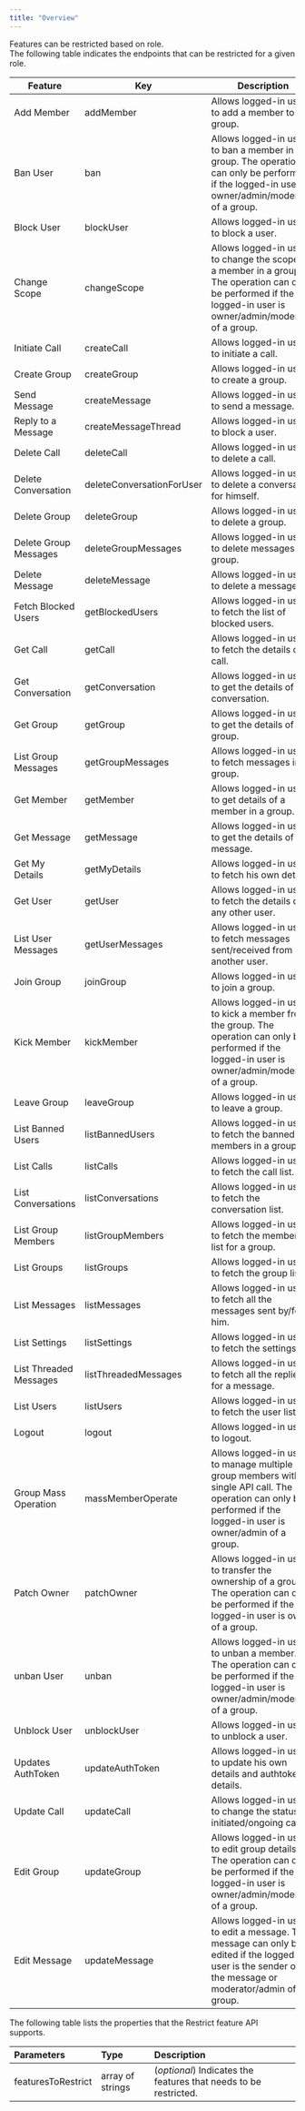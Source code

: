 ```yaml
---
title: "Overview"
---
```


Features can be restricted based on role.\
The following table indicates the endpoints that can be restricted for a given role.

| Feature                          | Key                       | Description                                                                                                                                                         |
| -------------------------------- | ------------------------- | ------------------------------------------------------------------------------------------------------------------------------------------------------------------- |
| Add Member                       | addMember                 | Allows logged-in user to add a member to a group.                                                                                                                   |
| Ban User                         | ban                       | Allows logged-in user to ban a member in a group. The operation can only be performed if the logged-in user is owner/admin/moderator of a group.                    |
| Block User                       | blockUser                 | Allows logged-in user to block a user.                                                                                                                              |
| Change Scope                     | changeScope               | Allows logged-in user to change the scope of a member in a group. The operation can only be performed if the logged-in user is owner/admin/moderator of a group.    |
| Initiate Call                    | createCall                | Allows logged-in user to initiate a call.                                                                                                                           |
| Create Group                     | createGroup               | Allows logged-in user to create a group.                                                                                                                            |
| Send Message                     | createMessage             | Allows logged-in user to send a message.                                                                                                                            |
| Reply to a Message               | createMessageThread       | Allows logged-in user to block a user.                                                                                                                              |
| Delete Call                      | deleteCall                | Allows logged-in user to delete a call.                                                                                                                             |
| Delete Conversation              | deleteConversationForUser | Allows logged-in user to delete a conversation for himself.                                                                                                         |
| Delete Group                     | deleteGroup               | Allows logged-in user to delete a group.                                                                                                                            |
| Delete Group Messages            | deleteGroupMessages       | Allows logged-in user to delete messages in a group.                                                                                                                |
| Delete Message                   | deleteMessage             | Allows logged-in user to delete a message.                                                                                                                          |
| Fetch Blocked Users              | getBlockedUsers           | Allows logged-in user to fetch the list of blocked users.                                                                                                           |
| Get Call                         | getCall                   | Allows logged-in user to fetch the details of a call.                                                                                                               |
| Get Conversation                 | getConversation           | Allows logged-in user to get the details of a conversation.                                                                                                         |
| Get Group                        | getGroup                  | Allows logged-in user to get the details of a group.                                                                                                                |
| List Group Messages              | getGroupMessages          | Allows logged-in user to fetch messages in a group.                                                                                                                 |
| Get Member                       | getMember                 | Allows logged-in user to get details of a member in a group.                                                                                                        |
| Get Message                      | getMessage                | Allows logged-in user to get the details of a message.                                                                                                              |
| Get My Details                   | getMyDetails              | Allows logged-in user to fetch his own details.                                                                                                                     |
| Get User                         | getUser                   | Allows logged-in user to fetch the details of any other user.                                                                                                       |
| List User Messages               | getUserMessages           | Allows logged-in user to fetch messages sent/received from another user.                                                                                            |
| Join Group                       | joinGroup                 | Allows logged-in user to join a group.                                                                                                                              |
| Kick Member                      | kickMember                | Allows logged-in user to kick a member from the group. The operation can only be performed if the logged-in user is owner/admin/moderator of a group.               |
| Leave Group                      | leaveGroup                | Allows logged-in user to leave a group.                                                                                                                             |
| List Banned Users                | listBannedUsers           | Allows logged-in user to fetch the banned members in a group.                                                                                                       |
| List Calls                       | listCalls                 | Allows logged-in user to fetch the call list.                                                                                                                       |
| List Conversations               | listConversations         | Allows logged-in user to fetch the conversation list.                                                                                                               |
| List Group Members               | listGroupMembers          | Allows logged-in user to fetch the members list for a group.                                                                                                        |
| List Groups                      | listGroups                | Allows logged-in user to fetch the group list.                                                                                                                      |
| List Messages                    | listMessages              | Allows logged-in user to fetch all the messages sent by/for him.                                                                                                    |
| List Settings                    | listSettings              | Allows logged-in user to fetch the settings.                                                                                                                        |
| List Threaded Messages           | listThreadedMessages      | Allows logged-in user to fetch all the replies for a message.                                                                                                       |
| List Users                       | listUsers                 | Allows logged-in user to fetch the user list.                                                                                                                       |
| Logout                           | logout                    | Allows logged-in user to logout.                                                                                                                                    |
| Group Mass Operation             | massMemberOperate         | Allows logged-in user to manage multiple group members with a single API call. The operation can only be performed if the logged-in user is owner/admin of a group. |
| Patch Owner                      | patchOwner                | Allows logged-in user to transfer the ownership of a group. The operation can only be performed if the logged-in user is owner of a group.                          |
| unban User                       | unban                     | Allows logged-in user to unban a member. The operation can only be performed if the logged-in user is owner/admin/moderator of a group.                             |
| Unblock User                     | unblockUser               | Allows logged-in user to unblock a user.                                                                                                                            |
| Updates AuthToken                | updateAuthToken           | Allows logged-in user to update his own details and authtoken details.                                                                                              |
| Update Call                      | updateCall                | Allows logged-in user to change the status of initiated/ongoing call.                                                                                               |
| Edit Group                       | updateGroup               | Allows logged-in user to edit group details. The operation can only be performed if the logged-in user is owner/admin/moderator of a group.                         |
| Edit Message                     | updateMessage             | Allows logged-in user to edit a message. The message can only be edited if the logged-in user is the sender of the message or moderator/admin of a group.           |

The following table lists the properties that the Restrict feature API supports.

| Parameters         | Type             | Description                                                      |
| :----------------- | :--------------- | :--------------------------------------------------------------- |
| featuresToRestrict | array of strings | (*optional*) Indicates the features that needs to be restricted. |